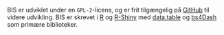 BIS er udviklet under en `GPL-2`-licens, og er frit tilgængelig på [GitHub](https://github.com/serkor1/bionic-beaver) til videre udvikling. BIS er skrevet i [R](https://cran.r-project.org/) og [R-Shiny](https://github.com/rstudio/shiny) med [data.table](https://github.com/Rdatatable/data.table) og [bs4Dash](https://github.com/RinteRface/bs4Dash) som primære biblioteker.